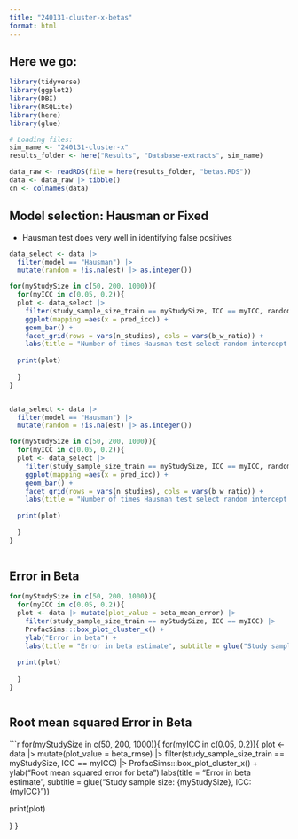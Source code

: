 ```yaml
---
title: "240131-cluster-x-betas"
format: html
---
```


## Here we go:

```r
library(tidyverse)
library(ggplot2)
library(DBI)
library(RSQLite)
library(here)
library(glue)

# Loading files:
sim_name <- "240131-cluster-x"
results_folder <- here("Results", "Database-extracts", sim_name)

data_raw <- readRDS(file = here(results_folder, "betas.RDS")) 
data <- data_raw |> tibble()
cn <- colnames(data)
```

## Model selection: Hausman or Fixed
- Hausman test does very well in identifying false positives

```r
data_select <- data |> 
  filter(model == "Hausman") |> 
  mutate(random = !is.na(est) |> as.integer())

for(myStudySize in c(50, 200, 1000)){
  for(myICC in c(0.05, 0.2)){
  plot <- data_select |> 
    filter(study_sample_size_train == myStudySize, ICC == myICC, random) |> 
    ggplot(mapping =aes(x = pred_icc)) +
    geom_bar() +
    facet_grid(rows = vars(n_studies), cols = vars(b_w_ratio)) +
    labs(title = "Number of times Hausman test select random intercept model", subtitle = glue("Study sample size: {myStudySize}, ICC: {myICC}"))
  
  print(plot)
  
  }
}



```

```r
data_select <- data |> 
  filter(model == "Hausman") |> 
  mutate(random = !is.na(est) |> as.integer())

for(myStudySize in c(50, 200, 1000)){
  for(myICC in c(0.05, 0.2)){
  plot <- data_select |> 
    filter(study_sample_size_train == myStudySize, ICC == myICC, random) |> 
    ggplot(mapping =aes(x = pred_icc)) +
    geom_bar() +
    facet_grid(rows = vars(n_studies), cols = vars(b_w_ratio)) +
    labs(title = "Number of times Hausman test select random intercept model", subtitle = glue("Study sample size: {myStudySize}, ICC: {myICC}"))
  
  print(plot)
  
  }
}



```

## Error in Beta

```r
for(myStudySize in c(50, 200, 1000)){
  for(myICC in c(0.05, 0.2)){
  plot <- data |> mutate(plot_value = beta_mean_error) |> 
    filter(study_sample_size_train == myStudySize, ICC == myICC) |> 
    ProfacSims:::box_plot_cluster_x() +
    ylab("Error in beta") +
    labs(title = "Error in beta estimate", subtitle = glue("Study sample size: {myStudySize}, ICC: {myICC}"))
  
  print(plot)
  
  }
}



```
## Root mean squared Error in Beta

```r
for(myStudySize in c(50, 200, 1000)){
  for(myICC in c(0.05, 0.2)){
  plot <- data |> mutate(plot_value = beta_rmse) |> 
    filter(study_sample_size_train == myStudySize, ICC == myICC) |> 
    ProfacSims:::box_plot_cluster_x() +
    ylab("Root mean squared error for beta")
    labs(title = "Error in beta estimate", subtitle = glue("Study sample size: {myStudySize}, ICC: {myICC}"))
  
  print(plot)
  
  }
}
